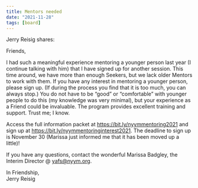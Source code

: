 ```yaml
---
title: Mentors needed
date: "2021-11-28"
tags: [board]
---
```


Jerry Reisig shares:

Friends,

I had such a meaningful experience mentoring a younger person last year (I continue talking with him) that I have signed up for another session. This time around, we have more than enough Seekers, but we lack older Mentors to work with them. If you have any interest in mentoring a younger person, please sign up. (If during the process you find that it is too much, you can always stop.) You do not have to be “good” or “comfortable” with younger people to do this (my knowledge was very minimal), but your experience as a Friend could be invaluable. The program provides excellent training and support. Trust me; I know.

Access the full information packet at https://bit.ly/nyymmentoring2021 and sign up at https://bit.ly/nyymmentoringinterest2021. The deadline to sign up is November 30 (Marissa just informed me that it has been moved up a little)!

If you have any questions, contact the wonderful Marissa Badgley, the Interim Director @ yafs@nyym.org.

In Friendship,<br/>
Jerry Reisig
